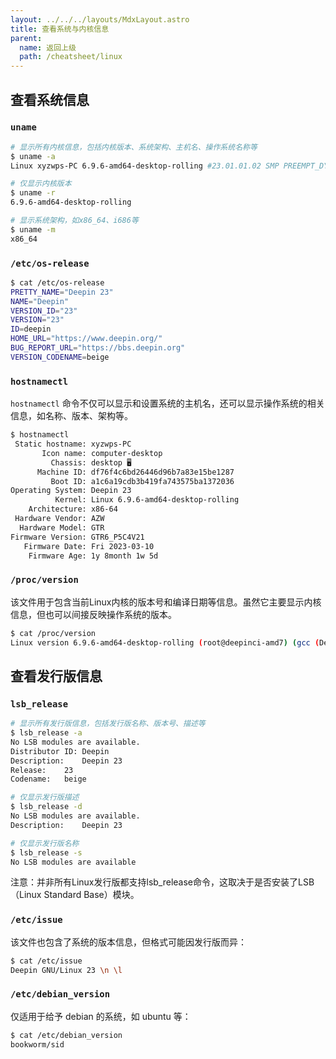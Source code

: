 ```yaml
---
layout: ../../../layouts/MdxLayout.astro
title: 查看系统与内核信息
parent:
  name: 返回上级
  path: /cheatsheet/linux
---
```


## 查看系统信息

### `uname`

```sh
# 显示所有内核信息，包括内核版本、系统架构、主机名、操作系统名称等
$ uname -a
Linux xyzwps-PC 6.9.6-amd64-desktop-rolling #23.01.01.02 SMP PREEMPT_DYNAMIC Tue Jul 23 12:20:02 CST 2024 x86_64 GNU/Linux

# 仅显示内核版本
$ uname -r
6.9.6-amd64-desktop-rolling

# 显示系统架构，如x86_64、i686等
$ uname -m
x86_64
```

### `/etc/os-release`

```sh
$ cat /etc/os-release
PRETTY_NAME="Deepin 23"
NAME="Deepin"
VERSION_ID="23"
VERSION="23"
ID=deepin
HOME_URL="https://www.deepin.org/"
BUG_REPORT_URL="https://bbs.deepin.org"
VERSION_CODENAME=beige
```

### `hostnamectl`

`hostnamectl` 命令不仅可以显示和设置系统的主机名，还可以显示操作系统的相关信息，如名称、版本、架构等。

```sh
$ hostnamectl
 Static hostname: xyzwps-PC
       Icon name: computer-desktop
         Chassis: desktop 🖥️
      Machine ID: df76f4c6bd26446d96b7a83e15be1287
         Boot ID: a1c6a19cdb3b419fa743575ba1372036
Operating System: Deepin 23
          Kernel: Linux 6.9.6-amd64-desktop-rolling
    Architecture: x86-64
 Hardware Vendor: AZW
  Hardware Model: GTR
Firmware Version: GTR6_P5C4V21
   Firmware Date: Fri 2023-03-10
    Firmware Age: 1y 8month 1w 5d
```

### `/proc/version`

该文件用于包含当前Linux内核的版本号和编译日期等信息。虽然它主要显示内核信息，但也可以间接反映操作系统的版本。

```sh
$ cat /proc/version
Linux version 6.9.6-amd64-desktop-rolling (root@deepinci-amd7) (gcc (Deepin 13.2.0-3deepin3) 13.2.0, GNU ld (GNU Binutils for Deepin) 2.41) #23.01.01.02 SMP PREEMPT_DYNAMIC Tue Jul 23 12:20:02 CST 2024
```

## 查看发行版信息

### `lsb_release`

```sh
# 显示所有发行版信息，包括发行版名称、版本号、描述等
$ lsb_release -a
No LSB modules are available.
Distributor ID:	Deepin
Description:	Deepin 23
Release:	23
Codename:	beige

# 仅显示发行版描述
$ lsb_release -d
No LSB modules are available.
Description:	Deepin 23

# 仅显示发行版名称
$ lsb_release -s
No LSB modules are available
```

注意：并非所有Linux发行版都支持lsb_release命令，这取决于是否安装了LSB（Linux Standard Base）模块。

### `/etc/issue`

该文件也包含了系统的版本信息，但格式可能因发行版而异：

```sh
$ cat /etc/issue
Deepin GNU/Linux 23 \n \l
```

### `/etc/debian_version`

仅适用于给予 debian 的系统，如 ubuntu 等：

```sh
$ cat /etc/debian_version
bookworm/sid
```
